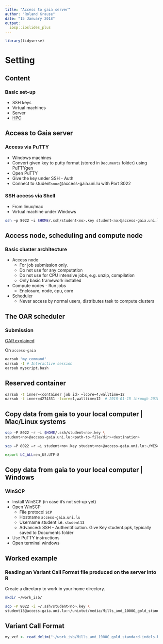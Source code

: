 ```yaml
---
title: "Access to gaia server"
author: "Roland Krause"
date: "15 January 2018"
output: 
  iosp::ioslides_plus
---
```


```r
library(tidyverse)
```
# Setting 

## Content 

### Basic set-up {.bg-green .box-8 .offset-2}
 * SSH keys
 * Virtual machines
 * Server 
 * [HPC](hpc.uni.lu)
 

## Access to Gaia server {.smaller}
### Access via PuTTY {.bg-blue .box-12}
 * Windows machines
 * Convert given key to putty format (stored in `Documents` folder) using PuTTYgen
 * Open PuTTY
 * Give the key under SSH - Auth
 * Connect to student`<no>`@access-gaia.uni.lu with Port 8022



### SSH access via Shell {.bg-yellow .box-12}
 * From linux/mac 
 * Virtual machine under Windows

```bash
ssh –p 8022 –i $HOME/.ssh/student<no>.key student<no>@access-gaia.uni.lu

```




## Access node, scheduling and compute node 

### Basic cluster architecture {.bg-yellow .offset-2 .box-10}
 * Access node
    - For job submission only. 
    - Do not use for any computation
    - Do not use for CPU intensive jobs, e.g. unzip, compilation
    - Only basic framework installed
 * Compute nodes - Run jobs
    - Enclosure, node, cpu, core
 * Scheduler
    - Never access by normal users, distributes task to compute clusters 
 
## The OAR scheduler

### Submission {.bg-blue .box-10 .offset-1}

[OAR explained](https://hpc.uni.lu/users/docs/oar.html)

On `access-gaia`
```bash

oarsub "my command"
oarsub -I # Interactive session
oarsub myscript.bash

```

## Reserved container

```bash
oarsub -t inner=<container job id> –lcore=4,walltime=12 
oarsub -t inner=4274331 -lcore=1,walltime=12  # 2018-01-15 through 2018-01-20 only


```


## Copy data from gaia to your local computer | Mac/Linux systems
```bash

scp –P 8022 –r –i $HOME/.ssh/student<no>.key \
student<no>@access-gaia.uni.lu:<path-to-file/dir><destination>

scp –P 8022 –r –i student<no>.key student<no>@access-gaia.uni.lu:~/WEScourse.tar.gz .

export LC_ALL=en_US.UTF-8

```



## Copy data from gaia to your local computer | Windows

### WinSCP {.bg-green .offset-1 .box-10}
* Install WinSCP (in case it's not set-up yet)
* Open WinSCP 
    + File protocol `SCP`
    + Hostname `access-gaia.uni.lu`
    + Username student<no> i.e. `student13`
    + Advanced: SSH - Authentification. 
      Give Key student<no>.ppk, typically saved to Documents folder
* Use PuTTY instructions
* Open terminal windows


## Worked example

### Reading an Variant Call Format file produced on the server into R  {.bg-green .box-12}

Create a directory to work in your home directory.

```bash

mkdir ~/work_isb/

scp -P 8022 -i ~/.ssh/student<no>.key \
student13@access-gaia.uni.lu:~/unixtut/media/Mills_and_1000G_gold_standard.indels.b37.chr22.vcf \ ~/work_isb/ 

```


## Variant Call Format 
```r

my_vcf <- read_delim("~/work_isb/Mills_and_1000G_gold_standard.indels.b37.chr22.vcf", delim="\t", comment="#", col_names = c("CHROM",  "POS","ID" ,"REF"  , "ALT", "QUAL" , "FILTER",   "INFO"))

```